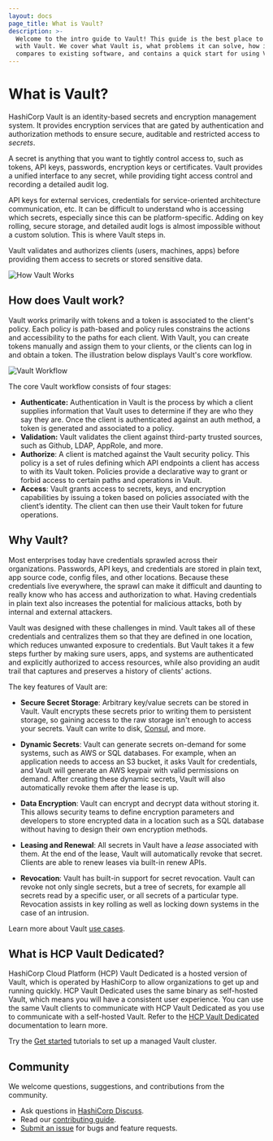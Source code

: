 ```yaml
---
layout: docs
page_title: What is Vault?
description: >-
  Welcome to the intro guide to Vault! This guide is the best place to start
  with Vault. We cover what Vault is, what problems it can solve, how it
  compares to existing software, and contains a quick start for using Vault.
---
```


# What is Vault?

HashiCorp Vault is an identity-based secrets and encryption management system.
It provides encryption services that are gated by authentication and authorization 
methods to ensure secure, auditable and restricted access to _secrets_. 

A secret is anything that you want to tightly control access to, such as tokens,
API keys, passwords, encryption keys or certificates. Vault provides a unified
interface to any secret, while providing tight access control and recording a
detailed audit log.

API keys for external services, credentials for service-oriented architecture
communication, etc. It can be difficult to understand who is accessing which
secrets, especially since this can be platform-specific. Adding on key rolling,
secure storage, and detailed audit logs is almost impossible without a custom
solution. This is where Vault steps in.

Vault validates and authorizes clients (users, machines, apps) before providing
them access to secrets or stored sensitive data.

![How Vault Works](/img/how-vault-works.png)


## How does Vault work?

Vault works primarily with tokens and a token is associated to the client's policy. Each policy is path-based and policy rules constrains the actions and accessibility to the paths for each client. With Vault, you can create tokens manually and assign them to your clients, or the clients can log in and obtain a token. The illustration below displays Vault's core workflow.

![Vault Workflow](/img/vault-workflow-diagram1.png)

 The core Vault workflow consists of four stages:

- **Authenticate:** Authentication in Vault is the process by which a client supplies information that Vault uses to determine if they are who they say they are. Once the client is authenticated against an auth method, a token is generated and associated to a policy.
- **Validation:** Vault validates the client against third-party trusted sources, such as Github, LDAP, AppRole, and more.
- **Authorize**: A client is matched against the Vault security policy.  This policy is a set of rules defining which API endpoints a client has access to with its Vault token. Policies provide a declarative way to grant or forbid access to certain paths and operations in Vault.
- **Access**: Vault grants access to secrets, keys, and encryption capabilities by issuing a token based on policies associated with the client’s identity. The client can then use their Vault token for future operations.

## Why Vault?

Most enterprises today have credentials sprawled across their organizations. Passwords, API keys, and credentials are stored in plain text, app source code, config files, and other locations. Because these credentials live everywhere, the sprawl can make it difficult and daunting to really know who has access and authorization to what. Having credentials in plain text also increases the potential for malicious attacks, both by internal and external attackers.

Vault was designed with these challenges in mind. Vault takes all of these credentials and centralizes them so that they are defined in one location, which reduces unwanted exposure to credentials. But Vault takes it a few steps further by making sure users, apps, and systems are authenticated and explicitly authorized to access resources, while also providing an audit trail that captures and preserves a history of clients' actions.

The key features of Vault are:

- **Secure Secret Storage**: Arbitrary key/value secrets can be stored
  in Vault. Vault encrypts these secrets prior to writing them to persistent
  storage, so gaining access to the raw storage isn't enough to access
  your secrets. Vault can write to disk, [Consul](https://www.consul.io/),
  and more.

- **Dynamic Secrets**: Vault can generate secrets on-demand for some
  systems, such as AWS or SQL databases. For example, when an application
  needs to access an S3 bucket, it asks Vault for credentials, and Vault
  will generate an AWS keypair with valid permissions on demand. After
  creating these dynamic secrets, Vault will also automatically revoke them
  after the lease is up.

- **Data Encryption**: Vault can encrypt and decrypt data without storing
  it. This allows security teams to define encryption parameters and
  developers to store encrypted data in a location such as a SQL database
  without having to design their own encryption methods.

- **Leasing and Renewal**: All secrets in Vault have a _lease_ associated
  with them. At the end of the lease, Vault will automatically revoke that
  secret. Clients are able to renew leases via built-in renew APIs.

- **Revocation**: Vault has built-in support for secret revocation. Vault
  can revoke not only single secrets, but a tree of secrets, for example
  all secrets read by a specific user, or all secrets of a particular type.
  Revocation assists in key rolling as well as locking down systems in the
  case of an intrusion.

<Tip title="Vault use cases">

Learn more about Vault [use cases](/vault/docs/use-cases).

</Tip>

## What is HCP Vault Dedicated?

HashiCorp Cloud Platform (HCP) Vault Dedicated is a hosted version of Vault, which is operated by HashiCorp to allow organizations to get up and running quickly. HCP Vault Dedicated uses the same binary as self-hosted Vault, which means you will have a consistent user experience. You can use the same Vault clients to communicate with HCP Vault Dedicated as you use to communicate with a self-hosted Vault. Refer to the [HCP Vault Dedicated](/hcp/docs/vault) documentation to learn more.

<Tip title="Hands-on">

Try the [Get started](/vault/tutorials/cloud) tutorials to set up a managed
Vault cluster.

</Tip>

## Community

We welcome questions, suggestions, and contributions from the community.

- Ask questions in [HashiCorp Discuss](https://discuss.hashicorp.com/c/vault/30).
- Read our [contributing guide](https://github.com/hashicorp/vault/blob/main/CONTRIBUTING.md).
- [Submit an issue](https://github.com/hashicorp/vault/issues/new/choose) for bugs and feature requests.
